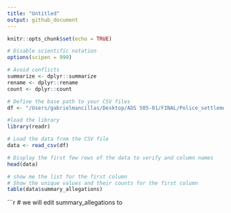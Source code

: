 ```yaml
---
title: "Untitled"
output: github_document
---
```


```r
knitr::opts_chunk$set(echo = TRUE)
```

```r
# Disable scientific notation
options(scipen = 999)

# Avoid conflicts
summarize <- dplyr::summarize
rename <- dplyr::rename
count <- dplyr::count

# Define the base path to your CSV files
df <- "/Users/gabrielmancillas/Desktop/ADS 505-01/FINAL/Police_settlements/Locations/selected_data.csv"
```

```r
#load the library
library(readr)

# Load the data from the CSV file
data <- read_csv(df)

# Display the first few rows of the data to verify and column names
head(data)

```

```r
# show me the list for the first column 
# Show the unique values and their counts for the first column
table(data$summary_allegations)
```

```r
# we will edit summary_allegations to 